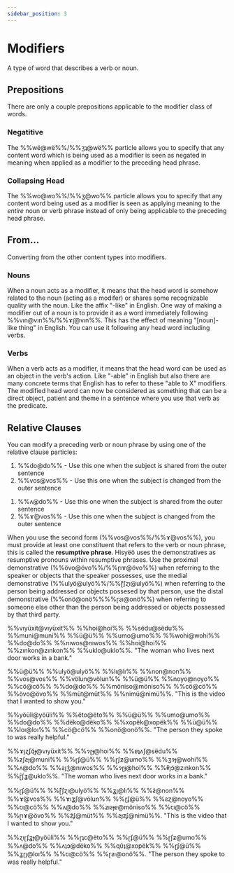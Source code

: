 ```yaml
---
sidebar_position: 3
---
```



# Modifiers

A type of word that describes a verb or noun.

## Prepositions

There are only a couple prepositions applicable to the modifier class of words.

### Negatitive

The %%wë@wë%%/%%ʒʇ@wë%% particle allows you to specify that any content word
which is being used as a modifier is seen as negated in meaning when applied
as a modifier to the preceding head phrase.

### Collapsing Head

The %%wo@wo%%/%%ʒ@wo%% particle allows you to specify that any content word
being used as a modifier is seen as applying meaning to the *entire* noun or
verb phrase instead of only being applicable to the preceding head phrase.

## From...

Converting from the other content types into modifiers.

### Nouns

When a noun acts as a modifier, it means that the head word is somehow related
to the noun (acting as a modifer) or shares some recognizable quality with the
noun. Like the affix "-like" in English. One way of making a modifier out of a
noun is to provide it as a word immediately following %%vın@vın%%/%%ɤ̃ȷ@vın%%.
This has the effect of meaning "[noun]-like thing" in English. You can use it
following any head word including verbs.


### Verbs

When a verb acts as a modifier, it means that the head word can be used as an
object in the verb's action. Like "-able" in English but also there are many
concrete terms that English has to refer to these "able to X" modifiers. The
modified head word can now be considered as something that can be a direct
object, patient and theme in a sentence where you use that verb as the
predicate.


## Relative Clauses

You can modify a preceding verb or noun phrase by using one of the relative
clause particles:

<Tabs groupId="popöun-kon-cukto" queryString>
    <TabItem value="latin" label="Latin" default>
        <ol>
          <li>%%do@do%% - Use this one when the subject is shared from the outer sentence</li>
          <li>%%vos@vos%% - Use this one when the subject is changed from the outer sentence</li>
        </ol>
    </TabItem>
    <TabItem value="opügido" label="ɽʋʄꜿɟʌ">
        <ol>
          <li>%%ʌ@do%% - Use this one when the subject is shared from the outer sentence</li>
          <li>%%ɤ́@vos%% - Use this one when the subject is changed from the outer sentence</li>
        </ol>
    </TabItem>
</Tabs>

When you use the second form (%%vos@vos%%/%%ɤ́@vos%%), you must provide at least
one constituent that refers to the verb or noun phrase, this is called the
**resumptive phrase**. Hisyëö uses the demonstratives as resumptive pronouns
within resumptive phrases. Use the proximal demonstrative
(%%övo@övo%%/%%ɽıɤ@övo%%) when referring to the speaker or objects that the
speaker possesses, use the medial demonstrative (%%ulyö@ulyö%%/%%ɽ͊ʃɀı@ulyö%%)
when referring to the person being addressed or objects possesed by that person,
use the distal demonstrative (%%onö@onö%%%%ɽƨı@onö%%) when referring to someone
else other than the person being addressed or objects possessed by that third
party.

<Tabs groupId="popöun-kon-cukto" queryString>
    <TabItem value="latin" label="Latin" default>
        <p>%%vıyüxit@vıyüxit%% %%hoi@hoi%% %%sëdu@sëdu%% %%muni@muni%% %%ü@ü%% %%umo@umo%% %%wohi@wohi%% %%do@do%% %%nıwos@nıwos%% %%hoi@hoi%% %%zınkon@zınkon%% %%uklo@uklo%%. "The woman who lives next door works in a bank."</p>
        <p>%%ü@ü%% %%ulyö@ulyö%% %%lı@lı%% %%non@non%% %%vos@vos%% %%völun@völun%% %%ü@ü%% %%noyo@noyo%% %%cö@cö%% %%do@do%% %%möniso@möniso%% %%cö@cö%% %%övo@övo%% %%müt@müt%% %%nimü@nimü%%. "This is the video that I wanted to show you."</p>
        <p>%%yöüli@yöüli%% %%ëto@ëto%% %%ü@ü%% %%umo@umo%% %%do@do%% %%dëko@dëko%% %%xopëk@xopëk%% %%ü@ü%% %%loı@loı%% %%cö@cö%% %%onö@onö%%. "The person they spoke to was really helpful."</p>
    </TabItem>
    <TabItem value="opügido" label="ɽʋʄꜿɟʌ">
        <p>%%ɤȷɀʄɋ̆ɟ@vıyüxit%% %%ɂɽɟ@hoi%% %%ɐʇʌʃ@sëdu%% %%ƶʃƨɟ@muni%% %%ɽʄ@ü%% %%ɽʃƶ@umo%% %%ʒɂɟ@wohi%% %%ʌ@do%% %%ƨȷʒ́@nıwos%% %%ɂɽɟ@hoi%% %%ⱴ̃ȷɔ̃@zınkon%% %%ɽ̑ʃʓ@uklo%%. "The woman who lives next door works in a bank."</p>
        <p>%%ɽʄ@ü%% %%ɽ͊ʃɀı@ulyö%% %%ʓȷ@lı%% %%ƨ̃@non%% %%ɤ́@vos%% %%ɤıʓ̃ʃ@völun%% %%ɽʄ@ü%% %%ƨɀ@noyo%% %%ꞇı@cö%% %%ʌ@do%% %%ƶıƨɟɐ@möniso%% %%ꞇı@cö%% %%ɽıɤ@övo%% %%ƶ̆ʄ@müt%% %%ƨɟƶʄ@nimü%%. "This is the video that I wanted to show you."</p>
        <p>%%ɀıɽʄʓɟ@yöüli%% %%ɽʇc@ëto%% %%ɽʄ@ü%% %%ɽʃƶ@umo%% %%ʌ@do%% %%ʌʇɔ@dëko%% %%ɋʋ̑ʇ@xopëk%% %%ɽʄ@ü%% %%ʓɽȷ@loı%% %%ꞇı@cö%% %%ɽƨı@onö%%. "The person they spoke to was really helpful."</p>
    </TabItem>
</Tabs>